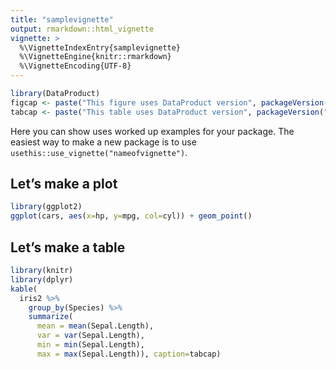 ```yaml
---
title: "samplevignette"
output: rmarkdown::html_vignette
vignette: >
  %\VignetteIndexEntry{samplevignette}
  %\VignetteEngine{knitr::rmarkdown}
  %\VignetteEncoding{UTF-8}
---
```


```r
library(DataProduct)
figcap <- paste("This figure uses DataProduct version", packageVersion("DataProduct"))
tabcap <- paste("This table uses DataProduct version", packageVersion("DataProduct"))
```

Here you can show uses worked up examples for your package. The easiest way to make a new package is to use `usethis::use_vignette("nameofvignette")`.

## Let's make a plot

```r
library(ggplot2)
ggplot(cars, aes(x=hp, y=mpg, col=cyl)) + geom_point()
```

## Let's make a table

```r
library(knitr)
library(dplyr)
kable(
  iris2 %>% 
    group_by(Species) %>% 
    summarize(
      mean = mean(Sepal.Length), 
      var = var(Sepal.Length),
      min = min(Sepal.Length),
      max = max(Sepal.Length)), caption=tabcap)
```


